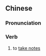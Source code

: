 {{also|做笔记}}
==Chinese==
{{zh-forms|s=做笔记|type=12}}

===Pronunciation===
{{zh-pron
|m=zuò bǐjì
|cat=v
}}

===Verb===
{{zh-verb}}

# to [[take notes]]